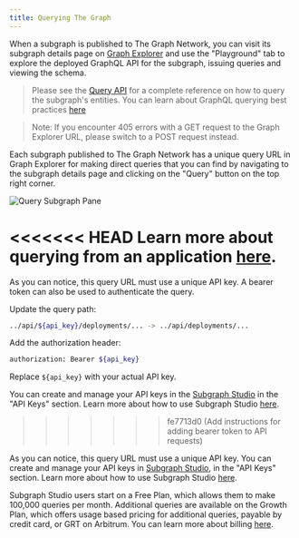 ```yaml
---
title: Querying The Graph
---
```


When a subgraph is published to The Graph Network, you can visit its subgraph details page on [Graph Explorer](https://thegraph.com/explorer) and use the "Playground" tab to explore the deployed GraphQL API for the subgraph, issuing queries and viewing the schema.

> Please see the [Query API](/querying/graphql-api) for a complete reference on how to query the subgraph's entities. You can learn about GraphQL querying best practices [here](/querying/querying-best-practices)

> Note: If you encounter 405 errors with a GET request to the Graph Explorer URL, please switch to a POST request instead.

Each subgraph published to The Graph Network has a unique query URL in Graph Explorer for making direct queries that you can find by navigating to the subgraph details page and clicking on the "Query" button on the top right corner.

![Query Subgraph Pane](/img/query-subgraph-pane.png)

<<<<<<< HEAD
Learn more about querying from an application [here](/querying/querying-from-an-application).
=======
As you can notice, this query URL must use a unique API key. A bearer token can also be used to authenticate the query.

Update the query path:

```bash
../api/${api_key}/deployments/... -> ../api/deployments/...
```

Add the authorization header:

```bash
authorization: Bearer ${api_key}
```

Replace `${api_key}` with your actual API key.

You can create and manage your API keys in the [Subgraph Studio](https://thegraph.com/studio) in the "API Keys" section. Learn more about how to use Subgraph Studio [here](/deploying/subgraph-studio).
>>>>>>> fe7713d0 (Add instructions for adding bearer token to API requests)

As you can notice, this query URL must use a unique API key. You can create and manage your API keys in [Subgraph Studio](https://thegraph.com/studio), in the "API Keys" section. Learn more about how to use Subgraph Studio [here](/deploying/subgraph-studio).

Subgraph Studio users start on a Free Plan, which allows them to make 100,000 queries per month. Additional queries are available on the Growth Plan, which offers usage based pricing for additional queries, payable by credit card, or GRT on Arbitrum. You can learn more about billing [here](/billing).
